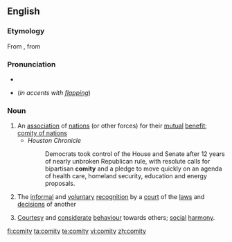 ==English==

===Etymology===
From {{etyl|la|en}} {{term|comitas|lang=la}}, from {{term|comis||lang=la|courteous}}

===Pronunciation===
* {{IPA|/'kɒmɪti/}}
* {{homophones|comedy}} (''in accents with [[flapping]]'')

===Noun===
{{en-noun|comities}}

# An [[association]] of [[nation]]s (or other forces) for their [[mutual]] [[benefit]]; [[comity of nations]]
#* ''Houston Chronicle''
#*: Democrats took control of the House and Senate after 12 years of nearly unbroken Republican rule, with resolute calls for bipartisan '''comity''' and a pledge to move quickly on an agenda of health care, homeland security, education and energy proposals.
# {{legal}} The [[informal]] and [[voluntary]] [[recognition]] by a [[court]] of the [[law]]s and [[decision]]s of another
# [[courtesy|Courtesy]] and [[considerate]] [[behaviour]] towards others; [[social]] [[harmony]].

[[fi:comity]]
[[ta:comity]]
[[te:comity]]
[[vi:comity]]
[[zh:comity]]